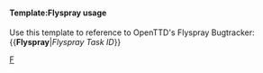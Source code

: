 <includeonly>{{en/GHIssue|{{{1}}}}}</includeonly><noinclude>
{{en/Flyspray|1}}
====Template:Flyspray usage====

{{warning|Use [[Template/en/GHIssue]] for new issues.}}

Use this template to reference to OpenTTD's Flyspray Bugtracker:
<nowiki>{{</nowiki>'''Flyspray'''|''Flyspray Task ID''<nowiki>}}</nowiki>
[[Category:en/Link Templates|F]]</noinclude>